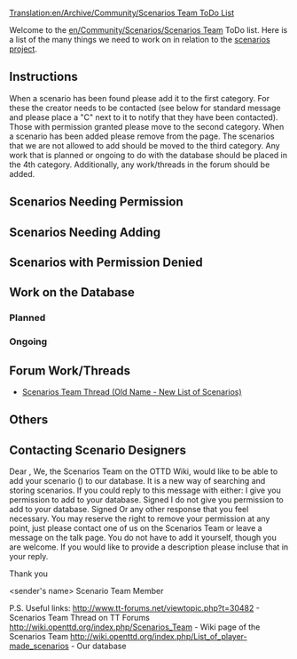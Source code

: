 [[Translation:en/Archive/Community/Scenarios Team ToDo List]]
{{en/Note|1. There is another possible layout on the discussion page. Please give us your comments on which is better (or if you have any better ideas)
<br>2. This page needs filling.}}

Welcome to the [[en/Community/Scenarios/Scenarios Team]] ToDo list. Here is a list of the many things we need to work on in relation to the [[en/Community/Scenarios/Scenarios Team|scenarios project]].

== Instructions ==

When a scenario has been found please add it to the first category. For these the creator needs to be contacted (see below for standard message and please place a "C" next to it to notify that they have been contacted). Those with permission granted please move to the second category. When a scenario has been added please remove from the page. The scenarios that we are not allowed to add should be moved to the third category. Any work that is planned or ongoing to do with the database should be placed in the 4th category. Additionally, any work/threads in the forum should be added. 


== Scenarios Needing Permission ==


== Scenarios Needing Adding ==


== Scenarios with Permission Denied ==


== Work on the Database ==

=== Planned ===

=== Ongoing ===


== Forum Work/Threads ==

* [http://www.tt-forums.net/viewtopic.php?t=30482 Scenarios Team Thread (Old Name - New List of Scenarios)]

== Others ==

== Contacting Scenario Designers ==

Dear <enter name>,
We, the Scenarios Team on the OTTD Wiki, would like to be able to add your scenario (<enter scenario name>) to our database. It is a new way of searching and storing scenarios. If you could reply to this message with either:
I give you permission to add <enter scenario name> to your database. Signed <enter name>
I do not give you permission to add <enter scenario name> to your database. Signed <enter name>
Or any other response that you feel necessary. You may reserve the right to remove your permission at any point, just please contact one of us on the Scenarios Team or leave a message on the talk page. You do not have to add it yourself, though you are welcome. If you would like to provide a description please incluse that in your reply.

Thank you

<sender's name>
Scenario Team Member

P.S. Useful links:
http://www.tt-forums.net/viewtopic.php?t=30482 - Scenarios Team Thread on TT Forums
http://wiki.openttd.org/index.php/Scenarios_Team - Wiki page of the Scenarios Team
http://wiki.openttd.org/index.php/List_of_player-made_scenarios - Our database